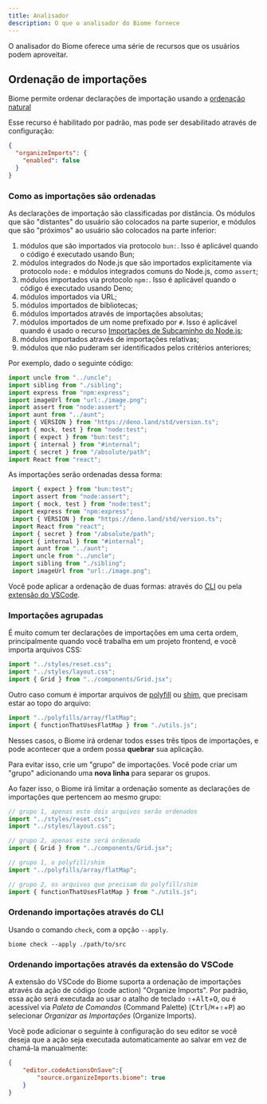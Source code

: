 ```yaml
---
title: Analisador
description: O que o analisador do Biome fornece
---
```


O analisador do Biome oferece uma série de recursos que os usuários podem aproveitar.

## Ordenação de importações

Biome permite ordenar declarações de importação usando a [ordenação natural](https://en.wikipedia.org/wiki/Natural_sort_order)

Esse recurso é habilitado por padrão, mas pode ser desabilitado através de configuração:

```json title="biome.json"
{
  "organizeImports": {
    "enabled": false
  }
}
```

### Como as importações são ordenadas

As declarações de importação são classificadas por distância. Os módulos que são "distantes" do usuário são colocados na parte superior, e módulos que são "próximos" ao usuário são colocados na parte inferior:

1. módulos que são importados via protocolo `bun:`. Isso é aplicável quando o código é executado usando Bun;
2. módulos integrados do Node.js que são importados explicitamente via protocolo `node:` e módulos integrados comuns do Node.js, como `assert`;
3. módulos importados via protocolo `npm:`. Isso é aplicável quando o código é executado usando Deno;
4. módulos importados via URL;
5. módulos importados de bibliotecas;
6. módulos importados através de importações absolutas;
7. módulos importados de um nome prefixado por `#`. Isso é aplicável quando é usado o recurso [Importações de Subcaminho do Node.js](https://nodejs.org/api/packages.html#subpath-imports);
8. módulos importados através de importações relativas;
9. módulos que não puderam ser identificados pelos critérios anteriores;

Por exemplo, dado o seguinte código:

```ts title="example.ts"
import uncle from "../uncle";
import sibling from "./sibling";
import express from "npm:express";
import imageUrl from "url:./image.png";
import assert from "node:assert";
import aunt from "../aunt";
import { VERSION } from "https://deno.land/std/version.ts";
import { mock, test } from "node:test";
import { expect } from "bun:test";
import { internal } from "#internal";
import { secret } from "/absolute/path";
import React from "react";
```

As importações serão ordenadas dessa forma:

```ts title="example.ts"
 import { expect } from "bun:test";
 import assert from "node:assert";
 import { mock, test } from "node:test";
 import express from "npm:express";
 import { VERSION } from "https://deno.land/std/version.ts";
 import React from "react";
 import { secret } from "/absolute/path";
 import { internal } from "#internal";
 import aunt from "../aunt";
 import uncle from "../uncle";
 import sibling from "./sibling";
 import imageUrl from "url:./image.png";
```

Você pode aplicar a ordenação de duas formas: através do [CLI](#ordenando-importações-através-do-cli) ou pela [extensão do VSCode](#ordenando-importações-através-da-extensão-do-vscode).

### Importações agrupadas

É muito comum ter declarações de importações em uma certa ordem, principalmente quando você trabalha em um projeto frontend, e você importa arquivos CSS:

```js title="example.js"
import "../styles/reset.css";
import "../styles/layout.css";
import { Grid } from "../components/Grid.jsx";
```

Outro caso comum é importar arquivos de [polyfill](https://developer.mozilla.org/pt-BR/docs/Glossary/Polyfill) ou [shim](https://developer.mozilla.org/en-US/docs/Glossary/Shim), que precisam estar ao topo do arquivo:

```js title="example.js"
import "../polyfills/array/flatMap";
import { functionThatUsesFlatMap } from "./utils.js";
```

Nesses casos, o Biome irá ordenar todos esses três tipos de importações, e pode acontecer que a ordem possa **quebrar** sua aplicação.

Para evitar isso, crie um "grupo" de importações. Você pode criar um "grupo" adicionando uma **nova linha** para separar os grupos.

Ao fazer isso, o Biome irá limitar a ordenação somente as declarações de importações que pertencem ao mesmo grupo:

```js title="example.js"
// grupo 1, apenas este dois arquivos serão ordenados
import "../styles/reset.css";
import "../styles/layout.css";

// grupo 2, apenas este será ordenado
import { Grid } from "../components/Grid.jsx";
```

```js title="example.js"
// grupo 1, o polyfill/shim
import "../polyfills/array/flatMap";

// grupo 2, os arquivos que precisam do polyfill/shim
import { functionThatUsesFlatMap } from "./utils.js";
```

### Ordenando importações através do CLI

Usando o comando `check`, com a opção `--apply`.

```shell
biome check --apply ./path/to/src
```

### Ordenando importações através da extensão do VSCode

A extensão do VSCode do Biome suporta a ordenação de importações através da ação de código (code action) "Organize Imports".
Por padrão, essa ação será executada ao usar o atalho de teclado <kbd title="Shift">⇧</kbd>+<kbd>Alt</kbd>+<kbd>O</kbd>, ou é acessível via _Paleta de Comandos_ (Command Palette) (<kbd>Ctrl</kbd>/<kbd title="Cmd">⌘</kbd>+<kbd title="Shift">⇧</kbd>+<kbd>P</kbd>) ao selecionar _Organizar as Importações_ (Organize Imports).

Você pode adicionar o seguinte à configuração do seu editor se você deseja que a ação seja executada automaticamente ao salvar em vez de chamá-la manualmente:

```json title="biome.json"
{
	"editor.codeActionsOnSave":{
		"source.organizeImports.biome": true
	}
}
```
